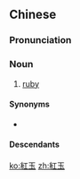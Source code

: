 {{also|红玉}}
==Chinese==
{{zh-forms|s=红玉}}

===Pronunciation===
{{zh-pron
|m=hóngyù
|c=hung4 juk6
|h=pfs=fùng-ngiu̍k
|w=3hhon nyoq
|cat=n
}}

===Noun===
{{zh-noun}}

# [[ruby]]

====Synonyms====
* {{zh-l|紅寶石}}

====Descendants====
{{cjkv||こうぎょく|홍옥|hồng ngọc}}

[[ko:紅玉]]
[[zh:紅玉]]
